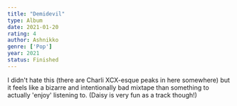 ```yaml
---
title: "Demidevil"
type: Album
date: 2021-01-20
rating: 4
author: Ashnikko
genre: ['Pop']
year: 2021
status: Finished
---
```


I didn't hate this (there are Charli XCX-esque peaks in here somewhere) but it feels like a bizarre and intentionally bad mixtape than something to actually 'enjoy' listening to. (Daisy is very fun as a track though!)

